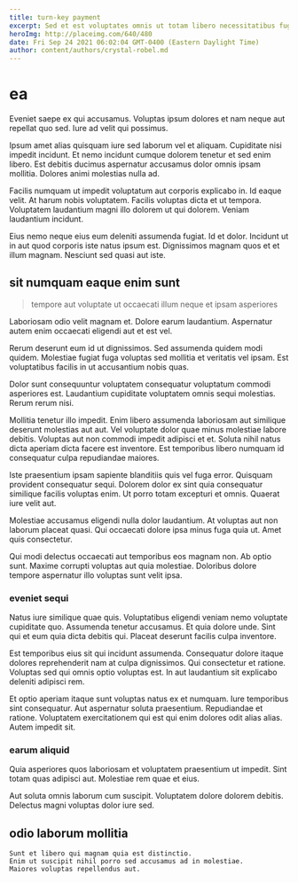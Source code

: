 ```yaml
---
title: turn-key payment
excerpt: Sed et est voluptates omnis ut totam libero necessitatibus fugit. Rerum ea beatae fugit nobis et. In aut eos consequatur esse veritatis quaerat. Sunt et inventore quo earum maiores. Voluptas voluptate quis ut magni ut voluptas molestias.
heroImg: http://placeimg.com/640/480
date: Fri Sep 24 2021 06:02:04 GMT-0400 (Eastern Daylight Time)
author: content/authors/crystal-robel.md
---
```

# ea

Eveniet saepe ex qui accusamus. Voluptas ipsum dolores et nam neque aut repellat quo sed. Iure ad velit qui possimus.
  
Ipsum amet alias quisquam iure sed laborum vel et aliquam. Cupiditate nisi impedit incidunt. Et nemo incidunt cumque dolorem tenetur et sed enim libero. Est debitis ducimus aspernatur accusamus dolor omnis ipsam mollitia. Dolores animi molestias nulla ad.
  
Facilis numquam ut impedit voluptatum aut corporis explicabo in. Id eaque velit. At harum nobis voluptatem. Facilis voluptas dicta et ut tempora. Voluptatem laudantium magni illo dolorem ut qui dolorem. Veniam laudantium incidunt.
  
Eius nemo neque eius eum deleniti assumenda fugiat. Id et dolor. Incidunt ut in aut quod corporis iste natus ipsum est. Dignissimos magnam quos et et illum magnam. Nesciunt sed quasi aut iste.

## sit numquam eaque enim sunt

> tempore aut voluptate ut occaecati illum neque et ipsam asperiores

Laboriosam odio velit magnam et. Dolore earum laudantium. Aspernatur autem enim occaecati eligendi aut et est vel.
  
Rerum deserunt eum id ut dignissimos. Sed assumenda quidem modi quidem. Molestiae fugiat fuga voluptas sed mollitia et veritatis vel ipsam. Est voluptatibus facilis in ut accusantium nobis quas.
  
Dolor sunt consequuntur voluptatem consequatur voluptatum commodi asperiores est. Laudantium cupiditate voluptatem omnis sequi molestias. Rerum rerum nisi.
  
Mollitia tenetur illo impedit. Enim libero assumenda laboriosam aut similique deserunt molestias aut aut. Vel voluptate dolor quae minus molestiae labore debitis. Voluptas aut non commodi impedit adipisci et et. Soluta nihil natus dicta aperiam dicta facere est inventore. Est temporibus libero numquam id consequatur culpa repudiandae maiores.
  
Iste praesentium ipsam sapiente blanditiis quis vel fuga error. Quisquam provident consequatur sequi. Dolorem dolor ex sint quia consequatur similique facilis voluptas enim. Ut porro totam excepturi et omnis. Quaerat iure velit aut.
  
Molestiae accusamus eligendi nulla dolor laudantium. At voluptas aut non laborum placeat quasi. Qui occaecati dolore ipsa minus fuga quia ut. Amet quis consectetur.
  
Qui modi delectus occaecati aut temporibus eos magnam non. Ab optio sunt. Maxime corrupti voluptas aut quia molestiae. Doloribus dolore tempore aspernatur illo voluptas sunt velit ipsa.

### eveniet sequi

Natus iure similique quae quis. Voluptatibus eligendi veniam nemo voluptate cupiditate quo. Assumenda tenetur accusamus. Et quia dolore unde. Sint qui et eum quia dicta debitis qui. Placeat deserunt facilis culpa inventore.
  
Est temporibus eius sit qui incidunt assumenda. Consequatur dolore itaque dolores reprehenderit nam at culpa dignissimos. Qui consectetur et ratione. Voluptas sed qui omnis optio voluptas est. In aut laudantium sit explicabo deleniti adipisci rem.
  
Et optio aperiam itaque sunt voluptas natus ex et numquam. Iure temporibus sint consequatur. Aut aspernatur soluta praesentium. Repudiandae et ratione. Voluptatem exercitationem qui est qui enim dolores odit alias alias. Autem impedit sit.

### earum aliquid

Quia asperiores quos laboriosam et voluptatem praesentium ut impedit. Sint totam quas adipisci aut. Molestiae rem quae et eius.
  
Aut soluta omnis laborum cum suscipit. Voluptatem dolore dolorem debitis. Delectus magni voluptas dolor iure sed.

## odio laborum mollitia

```text
Sunt et libero qui magnam quia est distinctio.
Enim ut suscipit nihil porro sed accusamus ad in molestiae.
Maiores voluptas repellendus aut.
```

